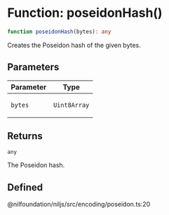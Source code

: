 # Function: poseidonHash()

```ts
function poseidonHash(bytes): any
```

Creates the Poseidon hash of the given bytes.

## Parameters

<table>
<thead>
<tr>
<th>Parameter</th>
<th>Type</th>
</tr>
</thead>
<tbody>
<tr>
<td>

`bytes`

</td>
<td>

`Uint8Array`

</td>
</tr>
</tbody>
</table>

## Returns

`any`

The Poseidon hash.

## Defined  
@nilfoundation/niljs/src/encoding/poseidon.ts:20
